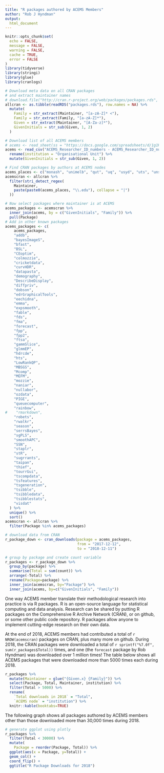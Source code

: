 ```yaml
---
title: "R packages authored by ACEMS Members"
author: "Rob J Hyndman"
output:
  html_document
---
```


```r
knitr::opts_chunk$set(
  echo = FALSE,
  message = FALSE,
  warning = FALSE,
  cache = TRUE,
  error = FALSE
)
library(tidyverse)
library(stringi)
library(glue)
library(cranlogs)
```

```r
# Download meta data on all CRAN packages
# and extract maintainer names
# download.file("http://cran.r-project.org/web/packages/packages.rds", "packages.rds");
allcran <- as.tibble(readRDS("packages.rds"), row.names = NA) %>%
  mutate(
    Family = str_extract(Maintainer, "[a-zA-Z]* <"),
    Family = str_extract(Family, "[a-zA-Z]*"),
    Given = str_extract(Maintainer, "[A-Za-z]*"),
    GivenInitials = str_sub(Given, 1, 2)
  )

# Download list of all ACEMS members
# acems <- read_sheet(ss = "https://docs.google.com/spreadsheets/d/1g1HP35bvlaOdDmx5zvDkI2e1diHOePkzgQPaEqmGnLk/edit?usp=sharing") %>%
acems <- read_csv("ACEMS_Researcher_ID_numbers - ACEMS_Researcher_ID_numbers.csv") %>%
  rename(institution = "Organisational Unit") %>%
  mutate(GivenInitials = str_sub(Given, 1, 2))

# Find CRAN packages by authors at ACEMS nodes
acems_places <- c("monash", "unimelb", "qut", "uq", "usyd", "uts", "unsw", "adelaide")
acemscran <- allcran %>%
  filter(stri_detect_regex(
    Maintainer,
    paste(paste0(acems_places, "\\.edu"), collapse = "|")
  ))

# Now select packages where maintainer is at ACEMS
acems_packages <- acemscran %>%
  inner_join(acems, by = c("GivenInitials", "Family")) %>%
  pull(Package)
# Add in other known packages
acems_packages <- c(
    acems_packages,
    "addb",
    "bayesImageS",
    "bfast",
    "BSL",
    "CEoptim",
    "colmozzie",
    "cricketdata",
    "curvHDR",
    "datapasta",
    "demography",
    "DescribeDisplay",
    "diffpriv",
    "dobson",
    "edrGraphicalTools",
    "eechidna",
    "emma",
    "expsmooth",
    "fable",
    "fds",
    "fma",
    "forecast",
    "fpp",
    "fpp2",
    "ftsa",
    "gammSlice",
    "glmmEP",
    "hdrcde",
    "hts",
    "LowRankQP",
    "MBSGS",
    "Mcomp",
    "MEFM",
    "mozzie",
    "naniar",
    "nullabor",
    "ozdata",
    "PIGE",
    "queuecomputer",
    "rainbow",
#    "rmarkdown",
    "robets",
    "rwalkr",
    "season",
    "serrsBayes",
    "sgPLS",
    "smoothAPC",
    "SSN",
    "staplr",
    "stR",
    "sugrrants",
    "taipan",
    "thief",
    "tourrGui",
    "tscompdata",
    "tsfeatures",
    "tsgeneration",
    "tsibble",
    "tsibbledata",
    "tsibblestats",
    "visdat"
  ) %>%
  unique() %>%
  sort()
acemscran <- allcran %>%
  filter(Package %in% acems_packages)
```

```r
# download data from CRAN
r_package_down <- cran_downloads(package = acems_packages,
                                 from = "2017-12-12",
                                 to = "2018-12-11")

# group by package and create count variable
r_packages <- r_package_down %>%
  group_by(package) %>%
  summarise(Total = sum(count)) %>%
  arrange(-Total) %>%
  rename(Package=package) %>%
  inner_join(acemscran, by="Package") %>%
  inner_join(acems, by=c("GivenInitials", "Family"))
```

One way ACEMS member translate their methodological research into practice is via R packages. R is an open-source language for statistical computing and data analysis. Research can be shared by putting R packages on the Comprehensive R Archive Network (CRAN), or on github, or some other public code repository. R packages allow anyone to implement cutting-edge research on their own data.

At the end of 2018, ACEMS members had contributed a total of `r NROW(acemscran)` packages on CRAN, plus many more on github. During 2018, the CRAN packages were downloaded a total of `r sprintf("%7.0f", sum(r_packages$Total))` times, and one (the `forecast` package by Rob Hyndman) was downloaded over 1 million times!  The table below shows all ACEMS packages that were downloaded more than 5000 times each during 2018.


```r
r_packages %>%
  mutate(Maintainer = glue("{Given.x} {Family}")) %>%
  select(Package, Total, Maintainer, institution) %>%
  filter(Total > 5000) %>%
  rename(
    `Total downloads in 2018` = "Total",
    `ACEMS node` = "institution") %>%
  knitr::kable(booktabs=TRUE)
```

The following graph shows all packages authored by ACEMS members other than those downloaded more than 30,000 times during 2018.

```r
# generate ggplot using plotly
r_packages %>%
  filter(Total < 30000) %>%
  mutate(
    Package = reorder(Package, Total)) %>%
  ggplot(aes(x = Package, y=Total)) +
  geom_col() +
  coord_flip() +
  ggtitle("R Package Downloads for 2018")
```




